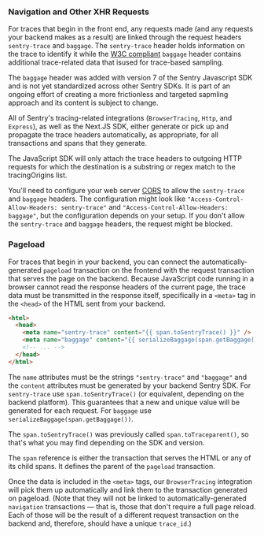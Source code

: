 ### Navigation and Other XHR Requests

For traces that begin in the front end, any requests made (and any requests your backend makes as a result) are linked through the request headers `sentry-trace` and `baggage`. The `sentry-trace` header holds information on the trace to identify it while the [W3C compliant](https://www.w3.org/TR/baggage/) `baggage` header contains additional trace-related data that isused for trace-based sampling.

<Note>

The `baggage` header was added with version 7 of the Sentry Javascript SDK and is not yet standardized across other Sentry SDKs. It is part of an ongoing effort of creating a more frictionless and targeted sapmling approach and its content is subject to change.

</Note>

All of Sentry's tracing-related integrations (`BrowserTracing`, `Http`, and `Express`), as well as the Next.JS SDK, either generate or pick up and propagate the trace headers automatically, as appropriate, for all transactions and spans that they generate.

The JavaScript SDK will only attach the trace headers to outgoing HTTP requests for which the destination is a substring or regex match to the <PlatformLink to="/performance/instrumentation/automatic-instrumentation/#tracingorigins">tracingOrigins</PlatformLink> list.

<!-- copied from automatic-instrumentation to emphasize this point -->

You'll need to configure your web server [CORS](https://developer.mozilla.org/en-US/docs/Web/HTTP/Headers/Access-Control-Allow-Headers) to allow the `sentry-trace` and `baggage` headers. The configuration might look like `"Access-Control-Allow-Headers: sentry-trace"` and `"Access-Control-Allow-Headers: baggage"`, but the configuration depends on your setup. If you don't allow the `sentry-trace` and `baggage` headers, the request might be blocked.

### Pageload

For traces that begin in your backend, you can connect the automatically-generated `pageload` transaction on the frontend with the request transaction that serves the page on the backend. Because JavaScript code running in a browser cannot read the response headers of the current page, the trace data must be transmitted in the response itself, specifically in a `<meta>` tag in the `<head>` of the HTML sent from your backend.

```html
<html>
  <head>
    <meta name="sentry-trace" content="{{ span.toSentryTrace() }}" />
    <meta name="baggage" content="{{ serializeBaggage(span.getBaggage()) }}" />
    <!-- ... -->
  </head>
</html>
```

The `name` attributes must be the strings `"sentry-trace"` and `"baggage"` and the `content` attributes must be generated by your backend Sentry SDK. For `sentry-trace` use `span.toSentryTrace()` (or equivalent, depending on the backend platform). This guarantees that a new and unique value will be generated for each request. For `baggage` use `serializeBaggage(span.getBaggage())`.
<Note>

The `span.toSentryTrace()` was previously called `span.toTraceparent()`, so that's what you may find depending on the SDK and version.

</Note>

The `span` reference is either the transaction that serves the HTML or any of its child spans. It defines the parent of the `pageload` transaction.

Once the data is included in the `<meta>` tags, our `BrowserTracing` integration will pick them up automatically and link them to the transaction generated on pageload. (Note that they will not be linked to automatically-generated `navigation` transactions — that is, those that don't require a full page reload. Each of those will be the result of a different request transaction on the backend and, therefore, should have a unique `trace_id`.)
